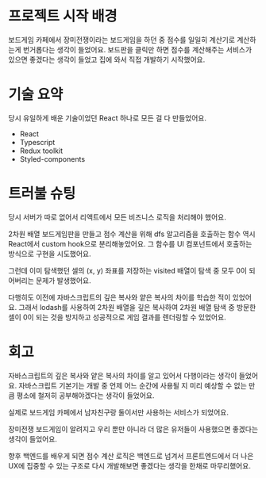 <h1 className="text-xl font-bold">프로젝트 시작 배경</h1>

<p>
	보드게임 카페에서 장미전쟁이라는 보드게임을 하던 중 점수를 일일히 계산기로
	계산하는게 번거롭다는 생각이 들었어요. 보드판을 클릭만 하면 점수를 계산해주는
	서비스가 있으면 좋겠다는 생각이 들었고 집에 와서 직접 개발하기 시작했어요.
</p>

<h1 className="text-xl font-bold">기술 요약</h1>

<p>당시 유일하게 배운 기술이었던 React 하나로 모든 걸 다 만들었어요.</p>
<ul className="flex gap-x-4 border border-slate-200 p-6">
	<li>React</li>
	<li>Typescript</li>
	<li>Redux toolkit</li>
	<li>Styled-components</li>
</ul>

<h1 className="text-xl font-bold">트러불 슈팅</h1>

<p>당시 서버가 따로 없어서 리액트에서 모든 비즈니스 로직을 처리해야 했어요.</p>

<p>
	2차원 배열 보드게임판을 만들고 점수 계산을 위해 dfs 알고리즘을 호출하는 함수
	역시 React에서 custom hook으로 분리해놓았어요. 그 함수를 UI 컴포넌트에서
	호출하는 방식으로 구현을 시도했어요.
</p>
<p>
	그런데 이미 탐색했던 셀의 (x, y) 좌표를 저장하는 visited 배열이 탐색 중 모두
	0이 되어버리는 문제가 발생했어요.
</p>

<p>
	다행히도 이전에 자바스크립트의 깊은 복사와 얕은 복사의 차이를 학습한 적이
	있었어요. 그래서 lodash를 사용하여 2차원 배열을 깊은 복사하여 2차원 배열 탐색
	중 방문한 셀이 0이 되는 것을 방지하고 성공적으로 게임 결과를 렌더링할 수
	있었어요.
</p>

<h1 className="text-xl font-bold">회고</h1>

<p>
	자바스크립트의 깊은 복사와 얕은 복사의 차이를 알고 있어서 다행이라는 생각이
	들었어요. 자바스크립트 기본기는 개발 중 언제 어느 순간에 사용될 지 미리 예상할
	수 없는 만큼 평소에 철저히 공부해야겠다는 생각이 들었어요.
</p>
<p>실제로 보드게임 카페에서 남자친구랑 둘이서만 사용하는 서비스가 되었어요.</p>
<p>
	장미전쟁 보드게임이 알려지고 우리 뿐만 아니라 더 많은 유저들이 사용했으면
	좋겠다는 생각이 들었어요.
</p>
<p>
	향후 백엔드를 배우게 되면 점수 계산 로직은 백엔드로 넘겨서 프론트엔드에서 더
	나은 UX에 집중할 수 있는 구조로 다시 개발해보면 좋겠다는 생각을 한채로
	마무리했어요.
</p>

